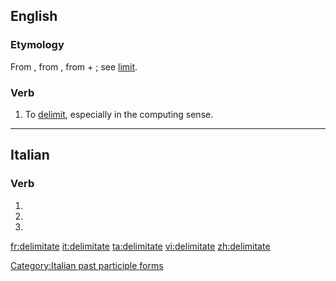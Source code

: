 ==English==

===Etymology===
From {{etyl|fr|en}} {{term|délimiter|lang=fr}}, from {{etyl|LL.|en}} {{term|delimitare||to mark out the limits}}, from {{term|de-}} + {{term|limitare||to limit, bound}}; see [[limit]].

===Verb===
{{en-verb|delimitates|delimitating|delimitated}}

# To [[delimit]], especially in the computing sense.

----

==Italian==

===Verb===
{{head|it|verb form}}

# {{inflection of|delimitare||2|p|pres|indc|lang=it}}
# {{inflection of|delimitare||2|p|impr|lang=it}}
# {{feminine plural of|delimitato|lang=it}}

[[Category:Italian past participle forms]]

[[fr:delimitate]]
[[it:delimitate]]
[[ta:delimitate]]
[[vi:delimitate]]
[[zh:delimitate]]
